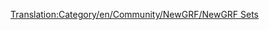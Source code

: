 [[Translation:Category/en/Community/NewGRF/NewGRF Sets]]

{{en/Bilingual box| Fr
| ''Une liste d'articles sur les ensembles [[fr/Manual/NewGRF|NewGRF]].''
| ''A list of [[en/Manual/NewGRF]] set articles.''}}

